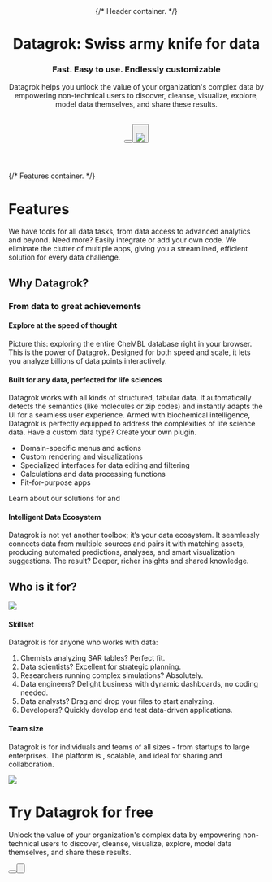 <!-- markdownlint-disable first-line-h1 -->


<Header>
{/* Header container. */}

# Datagrok: Swiss army knife for data

### Fast. Easy to use. Endlessly customizable

Datagrok helps you unlock the value of your organization's complex data by empowering non-technical users to discover, cleanse, visualize, explore, model data themselves, and share these results.

<br/>  
<Button label="Get a Demo" type="outline" size="large"/> 
<Button label="Try Now" type="primary" size="large"/>
<br/>
<Image src="./docusaurus_img/new/hero.gif" frame/>
</Header>

<Features>
{/* Features container. */}

# Features
We have tools for all data tasks, from data access to advanced analytics and beyond. Need more? Easily integrate or add your own code. We eliminate the clutter of multiple apps, giving you a streamlined, efficient solution for every data challenge.

<TabGroup>
<Tab 
    name = "Access"
    title = "Access"
    description = "Get your data from anywhere - databases, web services, cloud storage, pipelines (or write your own script). If it's machine-readable, we can work with it!"
    slides = {[
        {
            text: "40+ connectors to databases and file shares (or create your own)",
            image: "/docusaurus_img/slides/access-db-connect.png"
        },
        {
            text: "1,000+ services exposed via OpenAPI",
            image: "/docusaurus_img/slides/access-open-api.png"
        },
        {
            text: "Browse relational database schemas",
            image: "/docusaurus_img/slides/access-schema-browser.gif"
        },
        {
            text: "Create, edit, and debug queries with visual tools",
            image: "/docusaurus_img/slides/no-image.png"
        },
        {
            text: "Save query results as dynamic dashboards, no coding needed.",
            image: "/docusaurus_img/slides/no-image.png"
        }
    ]}
    link = "https://datagrok.ai/help/#access"
/>
<Tab 
    name = "Govern"
    title = "Govern"
    description = "Use catalogs, data lineage tools, audit, and usage analysis to take control. Your data is FAIR and secure."
    slides = {[
        {
            text: "Control who, what, where, and how: roles, groups, privileges, flexible authentication, secrets managers",
            image: "/docusaurus_img/slides/no-image.png"
        },
        {
            text: "Centralized, metadata-annotated catalog of entities. Manage everything: data, connections, projects, users, and more",
            image: "/docusaurus_img/slides/govern-catalogue.gif"
        },
        {
            text: "Secure by design",
            image: "/docusaurus_img/slides/govern-secure-by-design.png"
        },
        {
            text: "Built-in data provenance, data lineage, impact analysis, usage analysis, and audit tools.",
            image: "/docusaurus_img/slides/no-image.png"
        }
    ]}
    link = "https://datagrok.ai/help/#govern"
/>
<Tab 
    name = "Transform"
    title = "Transform"
    description = "Prep your data with clicks and drags. Choose from 500+ functions. Link, join, aggregate, address missing values, and more - visually or programmatically."
    slides = {[
        {
            text: "Aggregate, join, filter, and edit data",
            image: "/docusaurus_img/slides/aggregate.gif"
        },
        {
            text: "500+ available functions, or write your own in JavaScript, Python, R (or any other language that compiles to WASM)",
            image: "/docusaurus_img/slides/transform-functions.gif"
        },
        {
            text: "Record and apply macros, use in pipelines",
            image: "/docusaurus_img/slides/console-macros.gif"
        },
        {
            text: "See, edit, and apply query transformations.",
            image: "/docusaurus_img/slides/transform-edit.png"
        }
    ]}
    link = "https://datagrok.ai/help/#transform"
/>
<Tab 
    name = "Explore"
    title = "Explore"
    description = "Slice, dice, and visualize your data. Render millions of data points interactively and find patterns. Build dynamic dashboards in seconds. Loaded with automated statistical hypothesis testing, data enrichment, and contextual suggestions."
    slides = {[
        {
            text: "50+ interactive viewers for synchronized, dynamic dashboards",
            image: "/docusaurus_img/slides/viewers-interaction-main.gif"
        },
        {
            text: "Integration with visualizations in R, Python, or Julia",
            image: "/docusaurus_img/slides/scripting-visualizations.png"
        },
        {
            text: "Built-in regression and formula lines, confidence intervals, correlations, and statistics",
            image: "/docusaurus_img/slides/explore-statistics.png"
        },
        {
            text: "Automatic detection of outliers, missing values, or incorrect data types.",
            image: "/docusaurus_img/slides/no-image.png"
        }
    ]}
    link = "https://datagrok.ai/help/#explore"
/>
<Tab 
    name = "Compute"
    title = "Compute"
    description = "Write in any language, annotate, publish, and apply scientific models, methods, and apps. Solve differential equations and run simulations for complex processes."
    slides = {[
        {
            text: "500+ functions, or write your own in R, Python, or JavaScript",
            image: "/docusaurus_img/slides/transform-functions.gif"
        },
        {
            text: "Metadata-annotated scripts with cross-language support",
            image: "/docusaurus_img/slides/auto-ui-queries.png"
        },
        {
            text: "Scalable and reproducible computations, model lifecycle management",
            image: "/docusaurus_img/slides/no-image.png"
        },
        {
            text: "Auto-generated UI.",
            image: "/docusaurus_img/slides/auto-ui-queries.png"
        }
    ]}
    link = "https://datagrok.ai/help/datagrok/#compute"
/>
<Tab 
    name = "Learn"
    title = "Learn"
    description = "No-code modeling. State-of-the-art cheminformatics engines and ML toolkit included."
    slides = {[
        {
            text: "Train, assess, apply, and share models (or integrate your own)",
            image: "/docusaurus_img/slides/predictive-modeling.gif"
        },
        {
            text: "Native support for R, Python, Julia, Matlab, and Octave",
            image: "/docusaurus_img/slides/no-image.png"
        },
        {
            text: "Open any dataset with a Jupyter notebook",
            image: "/docusaurus_img/slides/jupyter-notebooks.gif"
        },
        {
            text: "ML toolkit: statistical hypothesis testing, multivariate analysis, dimensionality reduction, clustering, variance analysis.",
            image: "/docusaurus_img/slides/no-image.png"
        }
    ]}
    link = "https://datagrok.ai/help/datagrok/#learn"
/>
<Tab 
    name = "Collaborate"
    title = "Collaborate"
    description = "Share anything with anyone. Collaborate on decision-making. Open source plugins are free to use under the MIT license."
    slides = {[
        {
            text: "Share within Datagrok, as a URL link, or integrate: REST API, JS API, or embed as an iframe",
            image: "/docusaurus_img/slides/share-sharing.gif"
        },
        {
            text: "50+ open source plugins, including specialized ones for cheminformatics, bioinformatics, NLP, and others",
            image: "/docusaurus_img/slides/plugins-list.gif"
        },
        {
            text: "Data annotations, team discussions",
            image: "/docusaurus_img/slides/share-forum.png"
        },
        {
            text: "Community forum for ideas, support, and feedback.",
            image: "/docusaurus_img/slides/forum.png"
        }
    ]}
    link = "https://datagrok.ai/help/datagrok/#collaborate"
/>
<Tab 
    name = "Extend"
    title = "Extend"
    description = "Customize anything, from context actions to UI elements. Fast development and deployment time with seamless integration."
    slides = {[
        {
            text: "JavaScript API for extending Datagrok",
            image: "/docusaurus_img/slides/no-image.png"
        },
        {
            text: "App marketplace: use or customize ours, build your own, or integrate with third party apps",
            image: "/docusaurus_img/slides/no-image.png"
        },
        {
            text: "Developer tools, UI toolkit",
            image: "/docusaurus_img/slides/no-image.png"
        },
        {
            text: "Comprehensive help: wiki, exercises, community forum.",
            image: "/docusaurus_img/slides/no-image.png"
        }
    ]}
    link = "https://datagrok.ai/help/datagrok/#extend"
/>
</TabGroup>
</Features>

<Section color="var(--ifm-color-gray-100)">

# Why Datagrok?
### From data to great achievements

<Row>
<Slider
    name = "slide-1"
    slides = {[
        { image: "/docusaurus_img/slides/no-image.png" },
    ]}
    link = {{
        label: "Learn what makes it so fast",
        href: "https://datagrok.ai/help/datagrok/#learn"
    }}
>

#### Explore at the speed of thought
Picture this: exploring the entire CheMBL database right in your browser. This is the power of Datagrok. Designed for both speed and scale, it lets you analyze billions of data points interactively.
</Slider>
</Row>

<Row>
<Slider
    name = "slide-2"
    slides = {[
        { image: "/docusaurus_img/slides/no-image.png" },
    ]}
>

#### Built for any data, perfected for life sciences
Datagrok works with all kinds of structured, tabular data. It automatically detects the semantics  (like molecules or zip codes) and instantly adapts the UI for a seamless user experience. Armed with biochemical intelligence, Datagrok is perfectly equipped to address the complexities of life science data. Have a custom data type? Create your own plugin.

- Domain-specific menus and actions
- Custom rendering and visualizations
- Specialized interfaces for data editing and filtering
- Calculations and data processing functions
- Fit-for-purpose apps

Learn about our solutions for <Link href="https://datagrok.ai/cheminformatics" label="cheminformatics"/> and <Link href="https://datagrok.ai/macromolecules" label="bioinformatics"/>

</Slider>
</Row>

<Row>
<Slider
    name = "slide-3"
    slides = {[
        { image: "/docusaurus_img/slides/no-image.png" },
    ]}
    link = {{
        label: "Learn what makes it so flexible",
        href: "https://datagrok.ai/help/datagrok/#what-makes-it-so-flexible"
    }}
>

#### Intelligent Data Ecosystem
Datagrok is not yet another toolbox; it’s your data ecosystem. It seamlessly connects data from multiple sources and pairs it with matching assets, producing automated predictions, analyses, and smart visualization suggestions. The result? Deeper, richer insights and shared knowledge.

</Slider>
</Row>
</Section>

<Section>

# Who is it for?
<Row>
<Col col="col-lg-6">

<Image src="/docusaurus_img/slides/no-image.png"/>

</Col>
<Col col="col-lg-6">

#### Skillset
Datagrok is for anyone who works with data:
1. Chemists analyzing SAR tables? Perfect fit.
2. Data scientists? Excellent for strategic planning.
3. Researchers running complex simulations? Absolutely.
4. Data engineers? Delight business with dynamic dashboards, no coding needed.
5. Data analysts? Drag and drop your files to start analyzing.
6. Developers? Quickly develop and test data-driven applications.

</Col>
</Row>

<Row>
<Col col="col-lg-6">

#### Team size
Datagrok is for individuals and teams of all sizes - from startups to large enterprises. The platform is <Link href="https://datagrok.ai/enterprise" label="enterprise-ready"/>, scalable, and ideal for sharing and collaboration.

</Col>
<Col col="col-lg-6">

<Image src="/docusaurus_img/slides/no-image.png"/>

</Col>
</Row>
</Section>

<Cpa>

# Try Datagrok for free
Unlock the value of your organization's complex data by empowering non-technical users to discover, cleanse, visualize, explore, model data themselves, and share these results.

<Button label='Get a Demo' href="#" size="large"/><Button label='Try Now' href="#" type="primary" size="large"/>
</Cpa>
